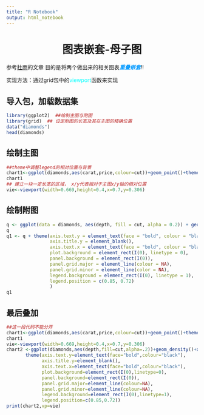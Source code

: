 ```yaml
---
title: "R Notebook"
output: html_notebook
---
```


<center><h1>图表嵌套-母子图</h1></center>
参考<a href="https://zhuanlan.zhihu.com/p/27242202">杜雨</a>的文章
目的是将两个做出来的相关图表<b><i><font color = #0099ff>重叠嵌套</font></i></b>!!

实现方法：通过grid包中的<font color = "00ffff">viewport</font>函数来实现

<h2>导入包，加载数据集</h2>
```r
library(ggplot2)  ##绘制主图与附图
library(grid)  ## 设定附图的长宽及其在主图的精确位置
data("diamonds")
head(diamonds)
```
<h2>绘制主图</h2>
```r
##theme中调整legend的相对位置与背景
chart1<-ggplot(diamonds,aes(carat,price,colour=cut))+geom_point()+theme(legend.position=c(0.9,0.72),legend.background=element_rect(I(0)))
chart1
## 建立一块一定长宽的区域， x/y代表相对于主图x/y轴的相对位置
vie<-viewport(width=0.669,height=0.4,x=0.7,y=0.306)
```
<h2>绘制附图</h2>
```r
q <- ggplot(data = diamonds, aes(depth, fill = cut, alpha = 0.2)) + geom_density() + xlim(54, 70)
q
q1 <- q + theme(axis.text.y = element_text(face = "bold", colour = "black"),
                axis.title.y = element_blank(),
                axis.text.x = element_text(face = "bold", colour = "black"),
                plot.background = element_rect(I(0), linetype = 0),
                panel.background = element_rect(I(0)),
                panel.grid.major = element_line(colour = NA),
                panel.grid.minor = element_line(color = NA),
                legend.background = element_rect(I(0), linetype = 1),
                legend.position = c(0.85, 0.72)
                )
q1
```
<h2>最后叠加</h2>
```r
##这一段代码不能分开
chart1<-ggplot(diamonds,aes(carat,price,colour=cut))+geom_point()+theme(legend.position=c(0.9,0.72),legend.background=element_rect(I(0)))
chart1
vie<-viewport(width=0.669,height=0.4,x=0.7,y=0.306)
chart2 <-ggplot(diamonds,aes(depth,fill=cut,alpha=.2))+geom_density()+xlim(54,70) +
       theme(axis.text.y=element_text(face="bold",colour="black"),
             axis.title.y=element_blank(),
             axis.text.x=element_text(face="bold",colour="black"),
             plot.background=element_rect(I(0),linetype=0),
             panel.background=element_rect(I(0)),
             panel.grid.major=element_line(colour=NA),
             panel.grid.minor=element_line(colour=NA),
             legend.background=element_rect(I(0),linetype=1),
             legend.position=c(0.85,0.72))
print(chart2,vp=vie)
```

